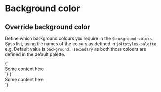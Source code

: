 
<Meta title="Utilities/Background-color" />

# Background color

## Override background color

Define which background colours you require in the `$background-colors` Sass list, using the names of the colours as defined in `$bitstyles-palette` e.g. Default value is `background, secondary` as both those colours are defined in the default palette.

<Canvas>
  <Story name="Background">
    {`
      <div class="u-background-color--background">Some content here</div>
    `}
  </Story>
  <Story name="Secondary">
    {`
      <div class="u-background-color--secondary">Some content here</div>
    `}
  </Story>
</Canvas>
